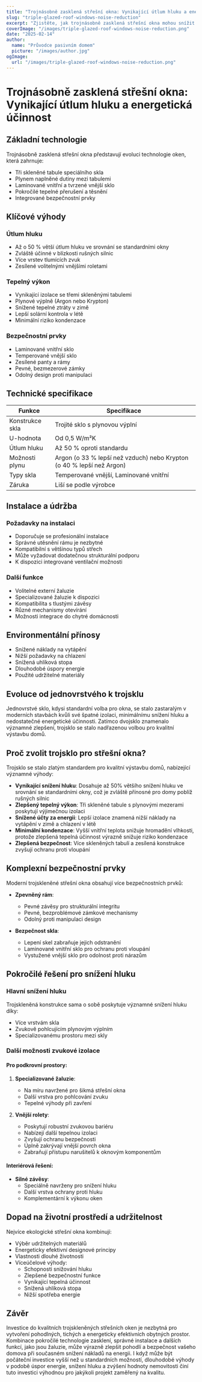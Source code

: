 ```yaml
---
title: "Trojnásobně zasklená střešní okna: Vynikající útlum hluku a energetická účinnost"
slug: "triple-glazed-roof-windows-noise-reduction"
excerpt: "Zjistěte, jak trojnásobně zasklená střešní okna mohou snížit hluk až o 50 % a zároveň zlepšit energetickou účinnost a bezpečnost domova."
coverImage: "/images/triple-glazed-roof-windows-noise-reduction.png"
date: "2025-02-14"
author:
  name: "Průvodce pasivním domem"
  picture: "/images/author.jpg"
ogImage:
  url: "/images/triple-glazed-roof-windows-noise-reduction.png"
---
```


# Trojnásobně zasklená střešní okna: Vynikající útlum hluku a energetická účinnost

## Základní technologie

Trojnásobně zasklená střešní okna představují evoluci technologie oken, která zahrnuje:

- Tři skleněné tabule speciálního skla
- Plynem naplněné dutiny mezi tabulemi
- Laminované vnitřní a tvrzené vnější sklo
- Pokročilé tepelné přerušení a těsnění
- Integrované bezpečnostní prvky

## Klíčové výhody

### Útlum hluku
- Až o 50 % větší útlum hluku ve srovnání se standardními okny
- Zvláště účinné v blízkosti rušných silnic
- Více vrstev tlumících zvuk
- Zesílené volitelnými vnějšími roletami

### Tepelný výkon
- Vynikající izolace se třemi skleněnými tabulemi
- Plynové výplně (Argon nebo Krypton)
- Snížené tepelné ztráty v zimě
- Lepší solární kontrola v létě
- Minimální riziko kondenzace

### Bezpečnostní prvky
- Laminované vnitřní sklo
- Temperované vnější sklo
- Zesílené panty a rámy
- Pevné, bezmezerové zámky
- Odolný design proti manipulaci

## Technické specifikace

| Funkce | Specifikace |
|--------|-------------|
| Konstrukce skla | Trojité sklo s plynovou výplní |
| U-hodnota | Od 0,5 W/m²K |
| Útlum hluku | Až 50 % oproti standardu |
| Možnosti plynu | Argon (o 33 % lepší než vzduch) nebo Krypton (o 40 % lepší než Argon) |
| Typy skla | Temperované vnější, Laminované vnitřní |
| Záruka | Liší se podle výrobce |

## Instalace a údržba

### Požadavky na instalaci
- Doporučuje se profesionální instalace
- Správné utěsnění rámu je nezbytné
- Kompatibilní s většinou typů střech
- Může vyžadovat dodatečnou strukturální podporu
- K dispozici integrované ventilační možnosti

### Další funkce
- Volitelné externí žaluzie
- Specializované žaluzie k dispozici
- Kompatibilita s tlustými závěsy
- Různé mechanismy otevírání
- Možnosti integrace do chytré domácnosti

## Environmentální přínosy

- Snížené náklady na vytápění
- Nižší požadavky na chlazení
- Snížená uhlíková stopa
- Dlouhodobé úspory energie
- Použité udržitelné materiály

## Evoluce od jednovrstvého k trojsklu

Jednovrstvé sklo, kdysi standardní volba pro okna, se stalo zastaralým v moderních stavbách kvůli své špatné izolaci, minimálnímu snížení hluku a nedostatečné energetické účinnosti. Zatímco dvojsklo znamenalo významné zlepšení, trojsklo se stalo nadřazenou volbou pro kvalitní výstavbu domů.

## Proč zvolit trojsklo pro střešní okna?

Trojsklo se stalo zlatým standardem pro kvalitní výstavbu domů, nabízející významné výhody:

- **Vynikající snížení hluku**: Dosahuje až 50% většího snížení hluku ve srovnání se standardními okny, což je zvláště přínosné pro domy poblíž rušných silnic
- **Zlepšený tepelný výkon**: Tři skleněné tabule s plynovými mezerami poskytují výjimečnou izolaci
- **Snížené účty za energii**: Lepší izolace znamená nižší náklady na vytápění v zimě a chlazení v létě
- **Minimální kondenzace**: Vyšší vnitřní teplota snižuje hromadění vlhkosti, protože zlepšená tepelná účinnost výrazně snižuje riziko kondenzace
- **Zlepšená bezpečnost**: Více skleněných tabulí a zesílená konstrukce zvyšují ochranu proti vloupání

## Komplexní bezpečnostní prvky

Moderní trojskleněné střešní okna obsahují více bezpečnostních prvků:

- **Zpevněný rám**:
  - Pevné závěsy pro strukturální integritu
  - Pevné, bezproblémové zámkové mechanismy
  - Odolný proti manipulaci design

- **Bezpečnost skla**:
  - Lepení skel zabraňuje jejich odstranění
  - Laminované vnitřní sklo pro ochranu proti vloupání
  - Vystužené vnější sklo pro odolnost proti nárazům

## Pokročilé řešení pro snížení hluku

### Hlavní snížení hluku
Trojskleněná konstrukce sama o sobě poskytuje významné snížení hluku díky:
- Více vrstvám skla
- Zvukově pohlcujícím plynovým výplním
- Specializovanému prostoru mezi skly

### Další možnosti zvukové izolace

#### Pro podkrovní prostory:
1. **Specializované žaluzie**: 
   - Na míru navržené pro šikmá střešní okna
   - Další vrstva pro pohlcování zvuku
   - Tepelné výhody při zavření

2. **Vnější rolety**:
   - Poskytují robustní zvukovou bariéru
   - Nabízejí další tepelnou izolaci
   - Zvyšují ochranu bezpečnosti
   - Úplně zakrývají vnější povrch okna
   - Zabraňují přístupu narušitelů k oknovým komponentům

#### Interiérová řešení:
- **Silné závěsy**: 
  - Speciálně navrženy pro snížení hluku
  - Další vrstva ochrany proti hluku
  - Komplementární k výkonu oken

## Dopad na životní prostředí a udržitelnost

Nejvíce ekologické střešní okna kombinují:
- Výběr udržitelných materiálů
- Energeticky efektivní designové principy
- Vlastnosti dlouhé životnosti
- Víceúčelové výhody:
  - Schopnosti snižování hluku
  - Zlepšené bezpečnostní funkce
  - Vynikající tepelná účinnost
  - Snížená uhlíková stopa
  - Nižší spotřeba energie

## Závěr

Investice do kvalitních trojskleněných střešních oken je nezbytná pro vytvoření pohodlných, tichých a energeticky efektivních obytných prostor. Kombinace pokročilé technologie zasklení, správné instalace a dalších funkcí, jako jsou žaluzie, může výrazně zlepšit pohodlí a bezpečnost vašeho domova při současném snížení nákladů na energii. I když může být počáteční investice vyšší než u standardních možností, dlouhodobé výhody v podobě úspor energie, snížení hluku a zvýšení hodnoty nemovitosti činí tuto investici výhodnou pro jakýkoli projekt zaměřený na kvalitu.